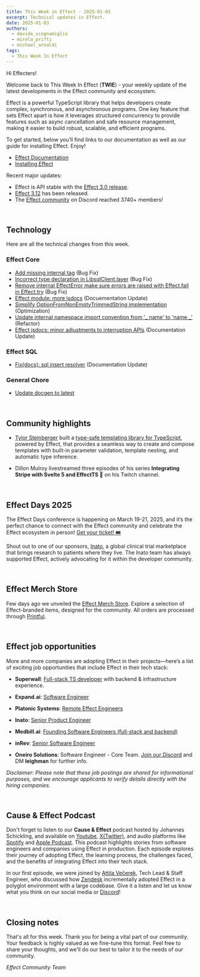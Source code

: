 ```yaml
---
title: This Week in Effect - 2025-01-03
excerpt: Technical updates in Effect.
date: 2025-01-03
authors:
  - davide_scognamiglio
  - mirela_prifti
  - michael_arnaldi
tags:
  - This Week In Effect
---
```



Hi Effecters!

Welcome back to This Week In Effect (**TWIE**) - your weekly update of the latest developments in the Effect community and ecosystem.

Effect is a powerful TypeScript library that helps developers create complex, synchronous, and asynchronous programs. One key feature that sets Effect apart is how it leverages structured concurrency to provide features such as async cancellation and safe resource management, making it easier to build robust, scalable, and efficient programs.

To get started, below you’ll find links to our documentation as well as our guide for installing Effect. Enjoy!

- [Effect Documentation](/docs/getting-started/introduction/)
- [Installing Effect](/docs/getting-started/installation/)

Recent major updates:

- Effect is API stable with the [Effect 3.0 release](https://effect.website/blog/effect-3.0).
- [Effect 3.12](https://effect.website/blog/releases/effect/312) has been released.
- The [Effect community](https://discord.gg/effect-ts) on Discord reached 3740+ members!

&nbsp;
## Technology

Here are all the technical changes from this week.

### Effect Core
- [Add missing internal tag](https://github.com/Effect-TS/effect/pull/4198) (Bug Fix)
- [Incorrect type declaration in LibsqlClient.layer](https://github.com/Effect-TS/effect/pull/4185) (Bug Fix)
- [Remove internal EffectError make sure errors are raised with Effect.fail in Effect.try](https://github.com/Effect-TS/effect/pull/4202) (Bug Fix)
- [Effect module: more jsdocs](https://github.com/Effect-TS/effect/pull/4204) (Docuementation Update)
- [Simplify OptionFromNonEmptyTrimmedString implementation](https://github.com/Effect-TS/effect/pull/4205) (Optimization)
- [Update internal namespace import convention from '_ name' to 'name _'](https://github.com/Effect-TS/effect/pull/4207) (Refactor)
- [Effect jsdocs: minor adjustments to interruption APIs](https://github.com/Effect-TS/effect/pull/4208) (Documentation Update)

### Effect SQL
- [Fix(docs): sql insert resolver](https://github.com/Effect-TS/effect/pull/4203) (Documentation Update)

### General Chore
- [Update docgen to latest](https://github.com/Effect-TS/effect/pull/4206)


&nbsp;
## Community highlights

- [Tylor Steinberger](https://github.com/TylorS) built a [type-safe templating library for TypeScript](https://github.com/TylorS/templeffect), powered by Effect, that provides a seamless way to create and compose templates with built-in parameter validation, template nesting, and automatic type inference.

- Dillon Mulroy livestreamed three episodes of his series **Integrating Stripe with Svelte 5 and EffectTS 🚀** on his Twitch channel.
  <TwitchPlayerNonInteractive video="2339750519" />

&nbsp;
## Effect Days 2025
The Effect Days conference is happening on March 19-21, 2025, and it’s the perfect chance to connect with the Effect community and celebrate the Effect ecosystem in person! [Get your ticket! 🎟️](https://effect.website/events/effect-days)

Shout out to one of our sponsors, [Inato](https://inato.com/), a global clinical trial marketplace that brings research to patients where they live. The Inato team has always supported Effect, actively advocating for it within the developer community.

&nbsp;
## Effect Merch Store
Few days ago we unveiled the [Effect Merch Store](https://effect.website/merch). Explore a selection of Effect-branded items, designed for the community. All orders are processed through [Printful](https://www.printful.com/).
  <Tweet id="1868605126862385238" />

&nbsp;
## Effect job opportunities

More and more companies are adopting Effect in their projects—here’s a list of exciting job opportunities that include Effect in their tech stack:

- **Superwall**: [Full-stack TS developer](https://twitter.com/jakemor/status/1854248980454228411) with backend & infrastructure experience.

- **Expand.ai**: [Software Engineer](https://twitter.com/getexpandai/status/1858674403430854823)

- **Platonic Systems**: [Remote Effect Engineers](https://twitter.com/platonicsystems/status/1861470819861311945)

- **Inato**: [Senior Product Engineer](https://jobs.lever.co/inato/2bbbe759-d4ce-4cc4-8267-8bc998189469)

- **Medbill.ai**: [Founding Software Engineers (full-stack and backend)](https://www.linkedin.com/posts/codingtom_medbill-ai-activity-7260092522708762624-N7TH)

- **inRev**: [Senior Software Engineer](https://jobs.gusto.com/postings/inrev-llc-senior-full-stack-engineer-332c0453-fd2d-457f-b30c-f5a0e999cbc5)

- **Oneiro Solutions**: Software Engineer - Core Team. [Join our Discord](https://discord.com/channels/795981131316985866/796153351372275743) and DM **leighman** for further info.

*Disclaimer: Please note that these job postings are shared for informational purposes, and we encourage applicants to verify details directly with the hiring companies.*

&nbsp;
## Cause & Effect Podcast
Don't forget to listen to our **Cause & Effect** podcast hosted by Johannes Schickling, and available on [Youtube](https://www.youtube.com/@effect-ts), [X(Twitter)](https://x.com/EffectTS_/status/1861446144137531585), and audio platforms like [Spotify](https://open.spotify.com/episode/7Bkn7A8EXnoqWWmI0czAdz) and [Apple Podcast](https://podcasts.apple.com/us/podcast/cause-effect/id1781879869). This podcast highlights stories from software engineers and companies using Effect in production. Each episode explores their journey of adopting Effect, the learning process, the challenges faced, and the benefits of integrating Effect into their tech stack.

In our first episode, we were joined by [Attila Večerek](https://x.com/attilavecerek), Tech Lead & Staff Engineer, who discussed how [Zendesk](https://www.zendesk.com) incrementally adopted Effect in a polyglot environment with a large codebase. Give it a listen and let us know what you think on our social media or [Discord](https://discord.gg/effect-ts)!

<YouTube
  id="https://youtu.be/rNAqPHBQFEQ"
  title="Adopting Effect at Zendesk w/ Attila Večerek | Cause & Effect #1"
/>

&nbsp;
## Closing notes

That's all for this week. Thank you for being a vital part of our community. Your feedback is highly valued as we fine-tune this format. Feel free to share your thoughts, and we'll do our best to tailor it to the needs of our community.

_Effect Community Team_
